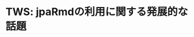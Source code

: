 # TWS: jpaRmdの利用に関する発展的な話題


<!--


<iframe src="https://ykunisato.github.io/ccp-lab-slide/jpa-tws-jpaRmd/09.html#1" width="672" height="400px"></iframe>

スライドは以下のリンクをクリックいただくブラウザの全画面で見ることができます。

https://ykunisato.github.io/ccp-lab-slide/jpa-tws-jpaRmd/09.html


-->